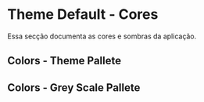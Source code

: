 
<Meta title="Tokens/Temas/Default/Cores" />

# Theme Default - Cores

Essa secção documenta as cores e sombras da aplicação.

## Colors - Theme Pallete

<DesignTokenDocBlock categoryName="Colors - Theme default" />

## Colors - Grey Scale Pallete

<DesignTokenDocBlock categoryName="Colors - Gray Scale" />
